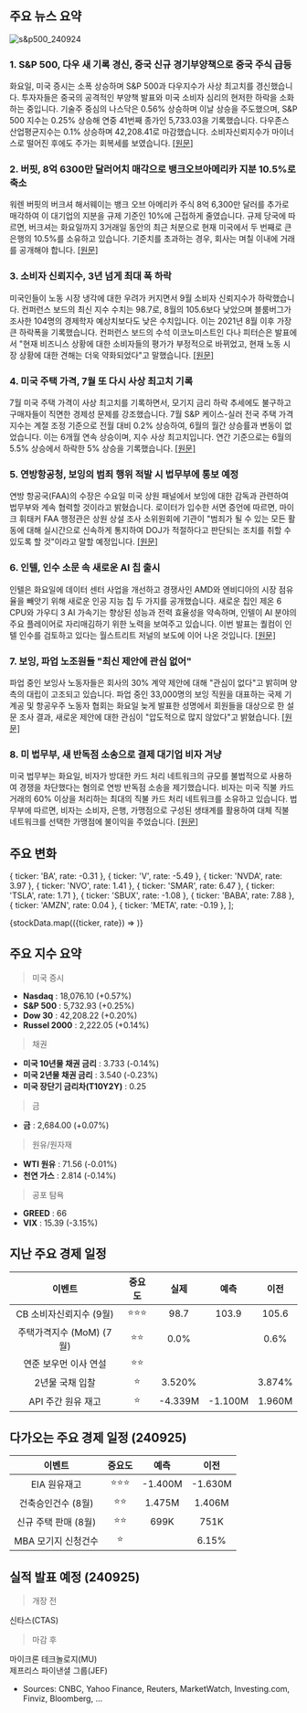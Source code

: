 ## 주요 뉴스 요약

![s&p500_240924](/map/240924.png)

### 1. **S&P 500, 다우 새 기록 경신, 중국 신규 경기부양책으로 중국 주식 급등**

화요일, 미국 증시는 소폭 상승하며 S&P 500과 다우지수가 사상 최고치를 경신했습니다. 투자자들은 중국의 공격적인 부양책 발표와 미국 소비자 심리의 현저한 하락을 소화하는 중입니다. 기술주 중심의 나스닥은 0.56% 상승하며 이날 상승을 주도했으며, S&P 500 지수는 0.25% 상승해 연중 41번째 종가인 5,733.03을 기록했습니다. 다우존스 산업평균지수는 0.1% 상승하며 42,208.41로 마감했습니다. 소비자신뢰지수가 마이너스로 떨어진 후에도 주가는 회복세를 보였습니다. [[원문]](https://finance.yahoo.com/news/live/stock-market-today-sp-500-dow-hit-fresh-records-china-stocks-soar-on-new-stimulus-175230224.html)

### 2. **버핏, 8억 6300만 달러어치 매각으로 뱅크오브아메리카 지분 10.5%로 축소**

워렌 버핏의 버크셔 해서웨이는 뱅크 오브 아메리카 주식 8억 6,300만 달러를 추가로 매각하여 이 대기업의 지분을 규제 기준인 10%에 근접하게 줄였습니다. 규제 당국에 따르면, 버크셔는 화요일까지 3거래일 동안의 최근 처분으로 현재 미국에서 두 번째로 큰 은행의 10.5%를 소유하고 있습니다. 기준치를 초과하는 경우, 회사는 며칠 이내에 거래를 공개해야 합니다. [[원문]](https://finance.yahoo.com/news/buffett-whittles-bank-america-stake-230005797.html)

### 3. **소비자 신뢰지수, 3년 넘게 최대 폭 하락**

미국인들이 노동 시장 냉각에 대한 우려가 커지면서 9월 소비자 신뢰지수가 하락했습니다. 컨퍼런스 보드의 최신 지수 수치는 98.7로, 8월의 105.6보다 낮았으며 블룸버그가 조사한 104명의 경제학자 예상치보다도 낮은 수치입니다. 이는 2021년 8월 이후 가장 큰 하락폭을 기록했습니다. 컨퍼런스 보드의 수석 이코노미스트인 다나 피터슨은 발표에서 "현재 비즈니스 상황에 대한 소비자들의 평가가 부정적으로 바뀌었고, 현재 노동 시장 상황에 대한 견해는 더욱 약화되었다"고 말했습니다. [[원문]](https://finance.yahoo.com/news/consumer-confidence-sees-largest-decline-in-more-than-3-years-151009333.html)

### 4. **미국 주택 가격, 7월 또 다시 사상 최고치 기록**

7월 미국 주택 가격이 사상 최고치를 기록하면서, 모기지 금리 하락 추세에도 불구하고 구매자들이 직면한 경제성 문제를 강조했습니다. 7월 S&P 케이스-실러 전국 주택 가격 지수는 계절 조정 기준으로 전월 대비 0.2% 상승하여, 6월의 월간 상승률과 변동이 없었습니다. 이는 6개월 연속 상승이며, 지수 사상 최고치입니다. 연간 기준으로는 6월의 5.5% 상승에서 하락한 5% 상승을 기록했습니다. [[원문]](https://finance.yahoo.com/news/us-home-prices-notch-another-record-high-in-july-151810960.html)

### 5. **연방항공청, 보잉의 범죄 행위 적발 시 법무부에 통보 예정**

연방 항공국(FAA)의 수장은 수요일 미국 상원 패널에서 보잉에 대한 감독과 관련하여 법무부와 계속 협력할 것이라고 밝혔습니다. 로이터가 입수한 서면 증언에 따르면, 마이크 휘태커 FAA 행정관은 상원 상설 조사 소위원회에 기관이 "범죄가 될 수 있는 모든 활동에 대해 실시간으로 신속하게 통지하여 DOJ가 적절하다고 판단되는 조치를 취할 수 있도록 할 것"이라고 말할 예정입니다. [[원문]](https://finance.yahoo.com/news/faa-notify-doj-boeing-engages-213026097.html)

### 6. **인텔, 인수 소문 속 새로운 AI 칩 출시**

인텔은 화요일에 데이터 센터 사업을 개선하고 경쟁사인 AMD와 엔비디아의 시장 점유율을 빼앗기 위해 새로운 인공 지능 칩 두 가지를 공개했습니다. 새로운 칩인 제온 6 CPU와 가우디 3 AI 가속기는 향상된 성능과 전력 효율성을 약속하며, 인텔이 AI 분야의 주요 플레이어로 자리매김하기 위한 노력을 보여주고 있습니다. 이번 발표는 퀄컴이 인텔 인수를 검토하고 있다는 월스트리트 저널의 보도에 이어 나온 것입니다. [[원문]](https://finance.yahoo.com/news/intel-launches-new-ai-chips-as-takeover-rumors-swirl-153749461.html)

### 7. **보잉, 파업 노조원들 "최신 제안에 관심 없어"**

파업 중인 보잉사 노동자들은 회사의 30% 계약 제안에 대해 "관심이 없다"고 밝히며 양측의 대립이 고조되고 있습니다. 파업 중인 33,000명의 보잉 직원을 대표하는 국제 기계공 및 항공우주 노동자 협회는 화요일 늦게 발표한 성명에서 회원들을 대상으로 한 설문 조사 결과, 새로운 제안에 대한 관심이 "압도적으로 많지 않았다"고 밝혔습니다. [[원문]](https://finance.yahoo.com/news/boeing-gives-union-additional-time-193945889.html)

### 8. **미 법무부, 새 반독점 소송으로 결제 대기업 비자 겨냥**

미국 법무부는 화요일, 비자가 방대한 카드 처리 네트워크의 규모를 불법적으로 사용하여 경쟁을 차단했다는 혐의로 연방 반독점 소송을 제기했습니다. 비자는 미국 직불 카드 거래의 60% 이상을 처리하는 최대의 직불 카드 처리 네트워크를 소유하고 있습니다. 법무부에 따르면, 비자는 소비자, 은행, 가맹점으로 구성된 생태계를 활용하여 대체 직불 네트워크를 선택한 가맹점에 불이익을 주었습니다. [[원문]](https://finance.yahoo.com/news/doj-goes-after-payment-giant-visa-with-new-antitrust-suit-213726351.html)

## 주요 변화

  { ticker: 'BA', rate: -0.31 },
  { ticker: 'V', rate: -5.49 },
  { ticker: 'NVDA', rate: 3.97 },
  { ticker: 'NVO', rate: 1.41 },
  { ticker: 'SMAR', rate: 6.47 },
  { ticker: 'TSLA', rate: 1.71 },
  { ticker: 'SBUX', rate: -1.08 },
  { ticker: 'BABA', rate: 7.88 },
  { ticker: 'AMZN', rate: 0.04 },
  { ticker: 'META', rate: -0.19 },
];

{stockData.map(({ticker, rate}) => <StockCardMini key={ticker} ticker={ticker} rate={rate}></StockCardMini>)}

## 주요 지수 요약

> 미국 증시

- **Nasdaq** : 18,076.10 (+0.57%)
- **S&P 500** : 5,732.93 (+0.25%)
- **Dow 30** : 42,208.22 (+0.20%)
- **Russel 2000** : 2,222.05 (+0.14%)

> 채권

- **미국 10년물 채권 금리** : 3.733 (-0.14%)
- **미국 2년물 채권 금리** : 3.540 (-0.23%)
- **미국 장단기 금리차(T10Y2Y)** : 0.25

> 금

- **금** : 2,684.00 (+0.07%)

> 원유/원자재

- **WTI 원유** : 71.56 (-0.01%)
- **천연 가스** : 2.814 (-0.14%)

> 공포 탐욕

- **GREED** : 66
- **VIX** : 15.39 (-3.15%)

## 지난 주요 경제 일정

|          이벤트          | 중요도 |  실제   |  예측   |  이전  |
| :----------------------: | :----: | :-----: | :-----: | :----: |
| CB 소비자신뢰지수 (9월)  | ⭐⭐⭐ |  98.7   |  103.9  | 105.6  |
| 주택가격지수 (MoM) (7월) |  ⭐⭐  |  0.0%   |         |  0.6%  |
|  연준 보우먼 이사 연설   |  ⭐⭐  |         |         |        |
|     2년물 국채 입찰      |   ⭐   | 3.520%  |         | 3.874% |
|    API 주간 원유 재고    |   ⭐   | -4.339M | -1.100M | 1.960M |

## 다가오는 주요 경제 일정 (240925)

|        이벤트        | 중요도 |  예측   |  이전   |
| :------------------: | :----: | :-----: | :-----: |
|     EIA 원유재고     | ⭐⭐⭐ | -1.400M | -1.630M |
|  건축승인건수 (8월)  |  ⭐⭐  | 1.475M  | 1.406M  |
| 신규 주택 판매 (8월) |  ⭐⭐  |  699K   |  751K   |
| MBA 모기지 신청건수  |   ⭐   |         |  6.15%  |

## 실적 발표 예정 (240925)

> 개장 전

신타스(CTAS)

> 마감 후

마이크론 테크놀로지(MU)  
제프리스 파이낸셜 그룹(JEF)

- Sources: CNBC, Yahoo Finance, Reuters, MarketWatch, Investing.com, Finviz, Bloomberg, ...
